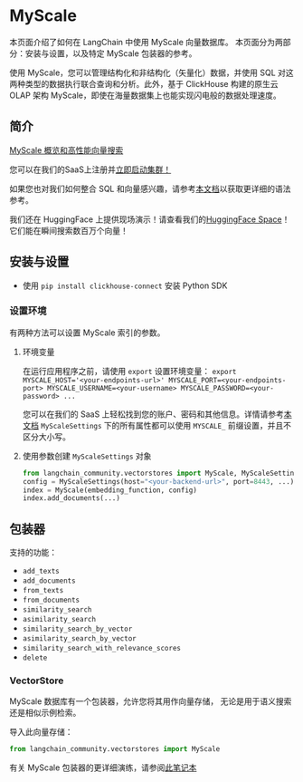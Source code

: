 # MyScale

本页面介绍了如何在 LangChain 中使用 MyScale 向量数据库。
本页面分为两部分：安装与设置，以及特定 MyScale 包装器的参考。

使用 MyScale，您可以管理结构化和非结构化（矢量化）数据，并使用 SQL 对这两种类型的数据执行联合查询和分析。此外，基于 ClickHouse 构建的原生云 OLAP 架构 MyScale，即使在海量数据集上也能实现闪电般的数据处理速度。

## 简介

[MyScale 概览和高性能向量搜索](https://docs.myscale.com/en/overview/)

您可以在我们的SaaS上注册并[立即启动集群！](https://docs.myscale.com/en/quickstart/)

如果您也对我们如何整合 SQL 和向量感兴趣，请参考[本文档](https://docs.myscale.com/en/vector-reference/)以获取更详细的语法参考。

我们还在 HuggingFace 上提供现场演示！请查看我们的[HuggingFace Space](https://huggingface.co/myscale)！它们能在瞬间搜索数百万个向量！

## 安装与设置
- 使用 `pip install clickhouse-connect` 安装 Python SDK

### 设置环境

有两种方法可以设置 MyScale 索引的参数。

1. 环境变量

    在运行应用程序之前，请使用 `export` 设置环境变量：
    `export MYSCALE_HOST='<your-endpoints-url>' MYSCALE_PORT=<your-endpoints-port> MYSCALE_USERNAME=<your-username> MYSCALE_PASSWORD=<your-password> ...`

    您可以在我们的 SaaS 上轻松找到您的账户、密码和其他信息。详情请参考[本文档](https://docs.myscale.com/en/cluster-management/)
    `MyScaleSettings` 下的所有属性都可以使用 `MYSCALE_` 前缀设置，并且不区分大小写。

2. 使用参数创建 `MyScaleSettings` 对象

    ```python
    from langchain_community.vectorstores import MyScale, MyScaleSettings
    config = MyScaleSettings(host="<your-backend-url>", port=8443, ...)
    index = MyScale(embedding_function, config)
    index.add_documents(...)
    ```

## 包装器
支持的功能：
- `add_texts`
- `add_documents`
- `from_texts`
- `from_documents`
- `similarity_search`
- `asimilarity_search`
- `similarity_search_by_vector`
- `asimilarity_search_by_vector`
- `similarity_search_with_relevance_scores`
- `delete`

### VectorStore

MyScale 数据库有一个包装器，允许您将其用作向量存储，
无论是用于语义搜索还是相似示例检索。

导入此向量存储：
```python
from langchain_community.vectorstores import MyScale
```

有关 MyScale 包装器的更详细演练，请参阅[此笔记本](/docs/integrations/vectorstores/myscale)